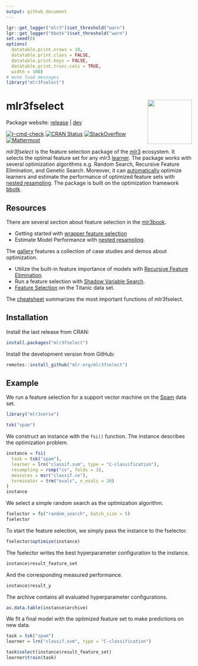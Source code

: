 ```yaml
---
output: github_document
---
```


```r
lgr::get_logger("mlr3")$set_threshold("warn")
lgr::get_logger("bbotk")$set_threshold("warn")
set.seed(0)
options(
  datatable.print.nrows = 10,
  datatable.print.class = FALSE,
  datatable.print.keys = FALSE,
  datatable.print.trunc.cols = TRUE,
  width = 100)
# mute load messages
library("mlr3fselect")
```

# mlr3fselect <img src="man/figures/logo.png" align="right" width = "120" />

Package website: [release](https://mlr3fselect.mlr-org.com/) | [dev](https://mlr3fselect.mlr-org.com/dev/)

<!-- badges: start -->
[![r-cmd-check](https://github.com/mlr-org/mlr3fselect/actions/workflows/r-cmd-check.yml/badge.svg)](https://github.com/mlr-org/mlr3fselect/actions/workflows/r-cmd-check.yml)
[![CRAN Status](https://www.r-pkg.org/badges/version/mlr3fselect)](https://cran.r-project.org/package=mlr3fselect)
[![StackOverflow](https://img.shields.io/badge/stackoverflow-mlr3-orange.svg)](https://stackoverflow.com/questions/tagged/mlr3)
[![Mattermost](https://img.shields.io/badge/chat-mattermost-orange.svg)](https://lmmisld-lmu-stats-slds.srv.mwn.de/mlr_invite/)
<!-- badges: end -->

*mlr3fselect* is the feature selection package of the [mlr3](https://mlr-org.com/) ecosystem.
It selects the optimal feature set for any mlr3 [learner](https://github.com/mlr-org/mlr3learners).
The package works with several optimization algorithms e.g. Random Search, Recursive Feature Elimination, and Genetic Search.
Moreover, it can [automatically](https://mlr3book.mlr-org.com/feature-selection.html#autofselect) optimize learners and estimate the performance of optimized feature sets with [nested resampling](https://mlr3book.mlr-org.com/optimization.html#sec-nested-resampling).
The package is built on the optimization framework [bbotk](https://github.com/mlr-org/bbotk).

## Resources

There are several section about feature selection in the [mlr3book](https://mlr3book.mlr-org.com).

* Getting started with [wrapper feature selection](https://mlr3book.mlr-org.com/feature-selection.html#fs-wrapper)
* Estimate Model Performance with [nested resampling](https://mlr3book.mlr-org.com/feature-selection.html#autofselect).

The [gallery](https://mlr-org.com/gallery.html) features a collection of case studies and demos about optimization.

* Utilize the built-in feature importance of models with [Recursive Feature Elimination](https://mlr-org.com/gallery/optimization/2023-02-07-recursive-feature-elimination/).
* Run a feature selection with [Shadow Variable Search](https://mlr-org.com/gallery/optimization/2023-02-01-shadow-variable-search/).
* [Feature Selection](https://mlr-org.com/gallery/optimization/2020-09-14-mlr3fselect-basic/) on the Titanic data set.

The [cheatsheet](https://cheatsheets.mlr-org.com/mlr3fselect.pdf) summarizes the most important functions of mlr3fselect.

## Installation

Install the last release from CRAN:

```r
install.packages("mlr3fselect")
```

Install the development version from GitHub:

```r
remotes::install_github("mlr-org/mlr3fselect")
```

## Example

We run a feature selection for a support vector machine on the [Spam](https://mlr3.mlr-org.com/reference/mlr_tasks_spam.html) data set.

```r
library("mlr3verse")

tsk("spam")
```

We construct an instance with the `fsi()` function.
The instance describes the optimization problem.

```r
instance = fsi(
  task = tsk("spam"),
  learner = lrn("classif.svm", type = "C-classification"),
  resampling = rsmp("cv", folds = 3),
  measures = msr("classif.ce"),
  terminator = trm("evals", n_evals = 20)
)
instance
```

We select a simple random search as the optimization algorithm.

```r
fselector = fs("random_search", batch_size = 5)
fselector
```

To start the feature selection, we simply pass the instance to the fselector.

```r
fselector$optimize(instance)
```

The fselector writes the best hyperparameter configuration to the instance.

```r
instance$result_feature_set
```

And the corresponding measured performance.

```r
instance$result_y
```

The archive contains all evaluated hyperparameter configurations.

```r
as.data.table(instance$archive)
```

We fit a final model with the optimized feature set to make predictions on new data.

```r
task = tsk("spam")
learner = lrn("classif.svm", type = "C-classification")

task$select(instance$result_feature_set)
learner$train(task)
```
